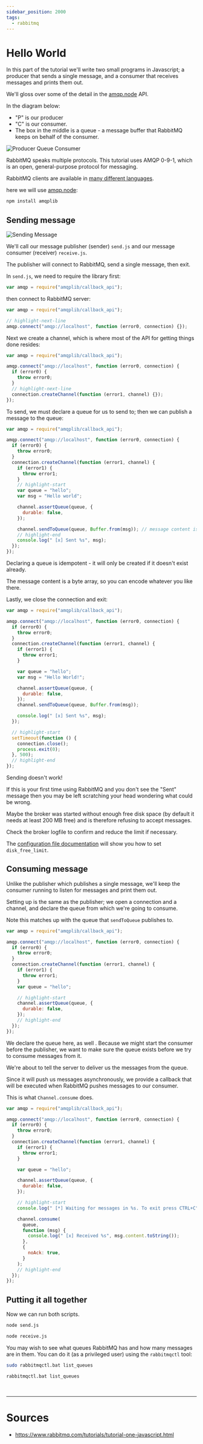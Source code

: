 ```yaml
---
sidebar_position: 2000
tags:
  - rabbitmq
---
```


# Hello World

In this part of the tutorial we'll write two small programs in Javascript;
a producer that sends a single message, and a consumer that receives messages and prints them out.

We'll gloss over some of the detail in the [amqp.node](https://amqp-node.github.io/amqplib/) API.

In the diagram below:

- "P" is our producer
- "C" is our consumer.
- The box in the middle is a queue - a message buffer that RabbitMQ keeps on behalf of the consumer.

![Producer Queue Consumer](../assets/producer-queue-consumer.png)

<Admonition type="info" title="info">

RabbitMQ speaks multiple protocols. This tutorial uses AMQP 0-9-1, which is an open, general-purpose protocol for messaging.

</Admonition>

<Admonition type="tip" title="later">

RabbitMQ clients are available in [many different languages](http://rabbitmq.com/devtools.html).

</Admonition>

here we will use [amqp.node](https://amqp-node.github.io/amqplib/):

```bash title=
npm install amqplib
```

## Sending message

![Sending Message](../assets/sending-message.png)

We'll call our message publisher (sender) `send.js` and our message consumer (receiver) `receive.js`.

The publisher will connect to RabbitMQ, send a single message, then exit.

In `send.js`, we need to require the library first:

```javascript title=send.js showLineNumbers
var amqp = require("amqplib/callback_api");
```

then connect to RabbitMQ server:

```javascript title=send.js showLineNumbers
var amqp = require("amqplib/callback_api");

// highlight-next-line
amqp.connect("amqp://localhost", function (error0, connection) {});
```

Next we create a channel, which is where most of the API for getting things done resides:

```javascript title=send.js showLineNumbers
var amqp = require("amqplib/callback_api");

amqp.connect("amqp://localhost", function (error0, connection) {
  if (error0) {
    throw error0;
  }
  // highlight-next-line
  connection.createChannel(function (error1, channel) {});
});
```

To send, we must declare a queue for us to send to; then we can publish a message to the queue:

```javascript title=send.js showLineNumbers
var amqp = require("amqplib/callback_api");

amqp.connect("amqp://localhost", function (error0, connection) {
  if (error0) {
    throw error0;
  }
  connection.createChannel(function (error1, channel) {
    if (error1) {
      throw error1;
    }
    // highlight-start
    var queue = "hello";
    var msg = "Hello world";

    channel.assertQueue(queue, {
      durable: false,
    });

    channel.sendToQueue(queue, Buffer.from(msg)); // message content is byte array
    // highlight-end
    console.log(" [x] Sent %s", msg);
  });
});
```

<Admonition type="note" title="note">

Declaring a queue is idempotent - it will only be created if it doesn't exist already.

</Admonition>

<Admonition type="note" title="note">

The message content is a byte array, so you can encode whatever you like there.

</Admonition>

Lastly, we close the connection and exit:

```javascript title=
var amqp = require("amqplib/callback_api");

amqp.connect("amqp://localhost", function (error0, connection) {
  if (error0) {
    throw error0;
  }
  connection.createChannel(function (error1, channel) {
    if (error1) {
      throw error1;
    }

    var queue = "hello";
    var msg = "Hello World!";

    channel.assertQueue(queue, {
      durable: false,
    });
    channel.sendToQueue(queue, Buffer.from(msg));

    console.log(" [x] Sent %s", msg);
  });

  // highlight-start
  setTimeout(function () {
    connection.close();
    process.exit(0);
  }, 500);
  // highlight-end
});
```

<Admonition type="tip" title="later">

Sending doesn't work!

If this is your first time using RabbitMQ and you don't see the "Sent" message then you may be left scratching your head wondering what could be wrong.

Maybe the broker was started <Color color="var(--secondary-font-color)"> without enough free disk space </Color> (by default it needs at least 200 MB free) and is therefore refusing to accept messages.

Check the broker logfile to confirm and reduce the limit if necessary.

The [configuration file documentation](https://www.rabbitmq.com/configure.html#config-items) will show you how to set `disk_free_limit`.

</Admonition>

## Consuming message

Unlike the publisher which publishes a single message, we'll <Color color="var(--secondary-font-color)"> keep the consumer running </Color> to listen for messages and print them out.

Setting up is the same as the publisher; we open a connection and a channel, and declare the queue from which we're going to consume.

Note this matches up with the queue that `sendToQueue` publishes to.

```javascript title=receive.js showLineNumbers
var amqp = require("amqplib/callback_api");

amqp.connect("amqp://localhost", function (error0, connection) {
  if (error0) {
    throw error0;
  }
  connection.createChannel(function (error1, channel) {
    if (error1) {
      throw error1;
    }
    var queue = "hello";

    // highlight-start
    channel.assertQueue(queue, {
      durable: false,
    });
    // highlight-end
  });
});
```

We <Color color="var(--secondary-font-color)"> declare the queue here, as well </Color>. Because we might start the consumer before the publisher,
we want to make sure the queue exists before we try to consume messages from it.

We're about to tell the server to deliver us the messages from the queue.

Since it will <Color color="var(--primary-font-color)"> push </Color> us messages asynchronously,
we provide a callback that will be executed when RabbitMQ pushes messages to our consumer.

This is what `Channel.consume` does.

```javascript title=receive.js showLineNumbers
var amqp = require("amqplib/callback_api");

amqp.connect("amqp://localhost", function (error0, connection) {
  if (error0) {
    throw error0;
  }
  connection.createChannel(function (error1, channel) {
    if (error1) {
      throw error1;
    }

    var queue = "hello";

    channel.assertQueue(queue, {
      durable: false,
    });

    // highlight-start
    console.log(" [*] Waiting for messages in %s. To exit press CTRL+C", queue);

    channel.consume(
      queue,
      function (msg) {
        console.log(" [x] Received %s", msg.content.toString());
      },
      {
        noAck: true,
      }
    );
    // highlight-end
  });
});
```

## Putting it all together

Now we can run both scripts.

```bash title=
node send.js
```

```bash title=
node receive.js
```

<Admonition type="info" title="info">

You may wish to see what queues RabbitMQ has and how many messages are in them. You can do it (as a privileged user) using the `rabbitmqctl` tool:

<Tabs>
<TabItem value="linux" label="linux">

```bash title=
sudo rabbitmqctl.bat list_queues
```

</TabItem>
<TabItem value="window" label="window">

```bash title=
rabbitmqctl.bat list_queues
```

</TabItem>
</Tabs>

</Admonition>

<br />

---

# Sources

- https://www.rabbitmq.com/tutorials/tutorial-one-javascript.html
